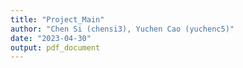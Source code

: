 ```yaml
---
title: "Project_Main"
author: "Chen Si (chensi3), Yuchen Cao (yuchenc5)"
date: "2023-04-30"
output: pdf_document
---
```







